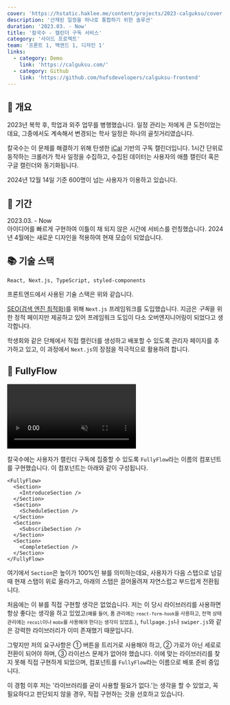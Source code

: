 ```yaml
---
cover: 'https://hstatic.haklee.me/content/projects/2023-calguksu/cover.webp'
description: '산재된 일정을 하나로 통합하기 위한 솔루션'
duration: '2023.03. - Now'
title: '칼국수 - 캘린더 구독 서비스'
category: '사이드 프로젝트'
team: '프론트 1, 백엔드 1, 디자인 1'
links:
  - category: Demo
    link: 'https://calguksu.com/'
  - category: Github
    link: 'https://github.com/hufsdevelopers/calguksu-frontend'
---
```


## 🔖 개요

2023년 복학 후, 학업과 외주 업무를 병행했습니다. 일정 관리는 저에게 큰 도전이었는데요, 그중에서도 계속해서 변경되는 학사 일정은 하나의 골칫거리였습니다.

칼국수는 이 문제를 해결하기 위해
탄생한 <a href="https://ko.wikipedia.org/wiki/%EC%95%84%EC%9D%B4%EC%BA%98%EB%A6%B0%EB%8D%94" target="_blank" rel="noreferrer noopener">
iCal</a> 기반의 구독 캘린더입니다. 1시간 단위로 동작하는 크롤러가 학사 일정을 수집하고, 수집된 데이터는 사용자의 애플 캘린더 혹은 구글 캘린더와 동기화됩니다.

2024년 12월 14일 기준 600명이 넘는 사용자가 이용하고 있습니다.

## 📅 기간

2023.03. - Now  
아이디어를 빠르게 구현하여 이틀이 채 되지 않은 시간에 서비스를 런칭했습니다. 2024년 4월에는 새로운 디자인을 적용하여 현재 모습이 되었습니다.

## 📚 기술 스택

`React, Next.js, TypeScript, styled-components`

프론트엔드에서 사용된 기술 스택은 위와 같습니다.

<a href="https://developer.mozilla.org/ko/docs/Glossary/SEO" target="_blank" rel="noreferrer noopener">SEO(검색 엔진
  최적화)</a>를 위해 `Next.js` 프레임워크를 도입했습니다. 지금은 *구독*을 위한 정적 페이지만 제공하고 있어 프레임워크 도입이 다소 오버엔지니어링이 되었다고 생각합니다.

학생회와 같은 단체에서 직접 캘린더를 생성하고 배포할 수 있도록 관리자 페이지를 추가하고 있고, 이 과정에서 `Next.js`의 장점을 적극적으로 활용하려 합니다.

## 🌊 FullyFlow

<video controls muted>
  <source
    src="https://hstatic.haklee.me/content/projects/2023-calguksu/flow.webm"
    type="video/webm" />
  <source
    src="https://hstatic.haklee.me/content/projects/2023-calguksu/flow.mp4"
    type="video/mp4" />
  이 비디오가 보이지 않나요? 이슈로 알려주세요. 😢
</video>

칼국수에는 사용자가 캘린더 구독에 집중할 수 있도록 `FullyFlow`라는 이름의 컴포넌트를 구현했습니다. 이 컴포넌트는 아래와 같이 구성됩니다.

```tsx
<FullyFlow>
  <Section>
    <IntroduceSection />
  </Section>
  <Section>
    <ScheduleSection />
  </Section>
  <Section>
    <SubscribeSection />
  </Section>
  <Section>
    <CompleteSection />
  </Section>
</FullyFlow>
```

여기에서 `Section`은 높이가 100%인 뷰를 의미하는데요, 사용자가 다음 스탭으로 넘길 때 현재 스탭이 위로 올라가고, 아래의 스탭은 끌어올려져 자연스럽고 부드럽게 전환됩니다.

처음에는 이 뷰를 직접 구현할 생각은 없었습니다. 저는 이 당시 라이브러리를 사용하면 항상 좋다는 생각을 하고 있었고<small>(예를 들어, 폼 관리에는 `react-form-hook`을 사용하고, 전역 상태
관리에는 `recoil`이나 `mobx`를 사용해야 한다는 생각이 있었죠.)</small>, `fullpage.js`나 `swiper.js`와 같은 강력한 라이브러리가 이미 존재했기 때문입니다.

그렇지만 저의 요구사항은 ① 버튼을 트리거로 사용해야 하고, ② 가로가 아닌 세로로 전환이 되어야 하며, ③ 라이선스 문제가 없어야 했습니다. 이에 맞는 라이브러리를 찾지 못해 직접 구현하게 되었으며, 컴포넌트를 `FullyFlow`라는 이름으로 배포 준비 중입니다.

이 경험 이후 저는 '라이브러리를 굳이 사용할 필요가 없다.'는 생각을 할 수 있었고, 꼭 필요하다고 판단되지 않을 경우, 직접 구현하는 것을 선호하고 있습니다.
